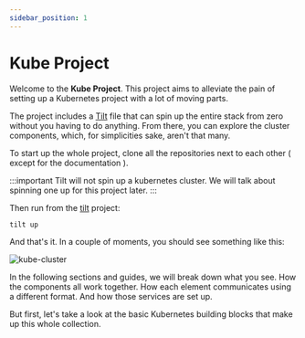 ```yaml
---
sidebar_position: 1
---
```


# Kube Project

Welcome to the **Kube Project**. This project aims to alleviate the pain of setting up a Kubernetes project with a lot
of moving parts.

The project includes a [Tilt](https://tilt.dev) file that can spin up the entire stack from zero without you having
to do anything. From there, you can explore the cluster components, which, for simplicities sake, aren't that many.

To start up the whole project, clone all the repositories next to each other ( except for the documentation ).

:::important
Tilt will not spin up a kubernetes cluster. We will talk about spinning one up for this project later.
:::

Then run from the [tilt](https://github.com/kube-project/kube-project) project:

```
tilt up
```

And that's it. In a couple of moments, you should see something like this:

![kube-cluster](/img/kube-cluster.png)

In the following sections and guides, we will break down what you see. How the components all work together.
How each element communicates using a different format. And how those services are set up.

But first, let's take a look at the basic Kubernetes building blocks that make up this whole collection.
